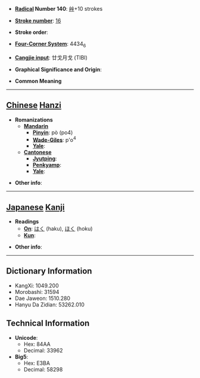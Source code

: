 * '''[[Wiktionary:Chinese radical index| Radical]] Number 140''': [[Wiktionary:Chinese radical index 艸|艸]]+10 strokes

* '''[[Wiktionary:Chinese total strokes index|Stroke number]]''': [[Wiktionary:Chinese total strokes index 16|16]]

* '''Stroke order''': 

* '''[[Wiktionary:Chinese four corner index|Four-Corner System]]''': 4434<sub>6</sub>

* '''[[Wiktionary:Chinese Cangjie index|Cangjie input]]''': 廿戈月戈 (TIBI)

* '''Graphical Significance and Origin''': 

* '''Common Meaning'''

----

== [[Chinese]] [[Hanzi]] ==

* '''Romanizations'''
** '''[[Mandarin]]'''
*** '''[[Pinyin]]''': pò (po4)
*** '''[[Wade-Giles]]''': p'o<sup>4</sup>
*** '''[[Yale]]''': 
** '''[[Cantonese]]'''
*** '''[[Jyutping]]''':
*** '''[[Penkyamp]]''': 
*** '''[[Yale]]''': 

* '''Other info''': 

----

== [[Japanese]] [[Kanji]] ==

* '''Readings'''
** '''[[On]]''': [[はく]] (haku), [[ほく]] (hoku)
** '''[[Kun]]''': 

* '''Other info''':  

----

== Dictionary Information ==

* KangXi: 1049.200
* Morobashi: 31594
* Dae Jaweon: 1510.280
* Hanyu Da Zidian: 53262.010

== Technical Information ==

* '''Unicode''':
** Hex: 84AA
** Decimal: 33962
* '''Big5''':
** Hex: E3BA
** Decimal: 58298